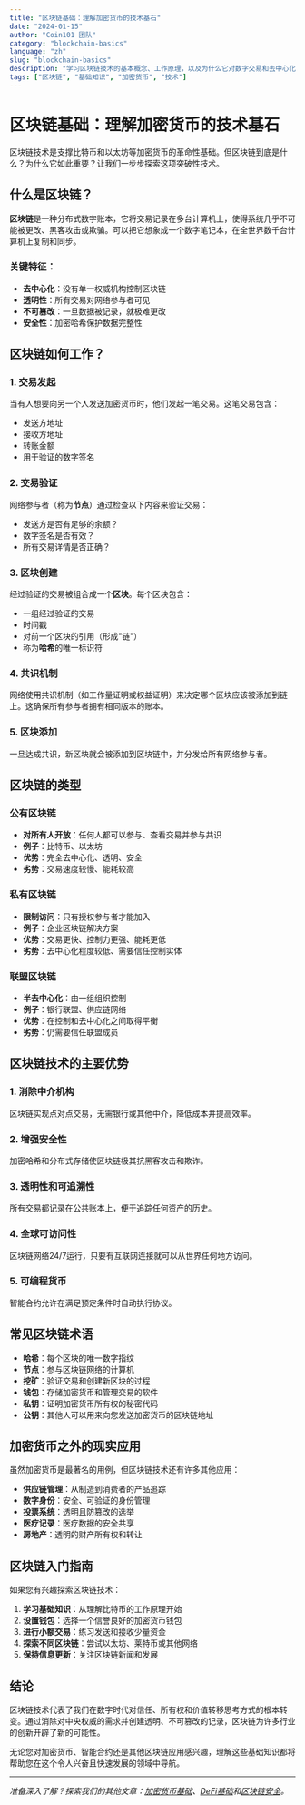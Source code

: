 ```yaml
---
title: "区块链基础：理解加密货币的技术基石"
date: "2024-01-15"
author: "Coin101 团队"
category: "blockchain-basics"
language: "zh"
slug: "blockchain-basics"
description: "学习区块链技术的基本概念、工作原理，以及为什么它对数字交易和去中心化系统具有革命性意义。"
tags: ["区块链", "基础知识", "加密货币", "技术"]
---
```




# 区块链基础：理解加密货币的技术基石

区块链技术是支撑比特币和以太坊等加密货币的革命性基础。但区块链到底是什么？为什么它如此重要？让我们一步步探索这项突破性技术。

## 什么是区块链？

**区块链**是一种分布式数字账本，它将交易记录在多台计算机上，使得系统几乎不可能被更改、黑客攻击或欺骗。可以把它想象成一个数字笔记本，在全世界数千台计算机上复制和同步。

### 关键特征：

- **去中心化**：没有单一权威机构控制区块链
- **透明性**：所有交易对网络参与者可见
- **不可篡改**：一旦数据被记录，就极难更改
- **安全性**：加密哈希保护数据完整性

## 区块链如何工作？

### 1. 交易发起
当有人想要向另一个人发送加密货币时，他们发起一笔交易。这笔交易包含：
- 发送方地址
- 接收方地址
- 转账金额
- 用于验证的数字签名

### 2. 交易验证
网络参与者（称为**节点**）通过检查以下内容来验证交易：
- 发送方是否有足够的余额？
- 数字签名是否有效？
- 所有交易详情是否正确？

### 3. 区块创建
经过验证的交易被组合成一个**区块**。每个区块包含：
- 一组经过验证的交易
- 时间戳
- 对前一个区块的引用（形成"链"）
- 称为**哈希**的唯一标识符

### 4. 共识机制
网络使用共识机制（如工作量证明或权益证明）来决定哪个区块应该被添加到链上。这确保所有参与者拥有相同版本的账本。

### 5. 区块添加
一旦达成共识，新区块就会被添加到区块链中，并分发给所有网络参与者。

## 区块链的类型

### 公有区块链
- **对所有人开放**：任何人都可以参与、查看交易并参与共识
- **例子**：比特币、以太坊
- **优势**：完全去中心化、透明、安全
- **劣势**：交易速度较慢、能耗较高

### 私有区块链
- **限制访问**：只有授权参与者才能加入
- **例子**：企业区块链解决方案
- **优势**：交易更快、控制力更强、能耗更低
- **劣势**：去中心化程度较低、需要信任控制实体

### 联盟区块链
- **半去中心化**：由一组组织控制
- **例子**：银行联盟、供应链网络
- **优势**：在控制和去中心化之间取得平衡
- **劣势**：仍需要信任联盟成员

## 区块链技术的主要优势

### 1. **消除中介机构**
区块链实现点对点交易，无需银行或其他中介，降低成本并提高效率。

### 2. **增强安全性**
加密哈希和分布式存储使区块链极其抗黑客攻击和欺诈。

### 3. **透明性和可追溯性**
所有交易都记录在公共账本上，便于追踪任何资产的历史。

### 4. **全球可访问性**
区块链网络24/7运行，只要有互联网连接就可以从世界任何地方访问。

### 5. **可编程货币**
智能合约允许在满足预定条件时自动执行协议。

## 常见区块链术语

- **哈希**：每个区块的唯一数字指纹
- **节点**：参与区块链网络的计算机
- **挖矿**：验证交易和创建新区块的过程
- **钱包**：存储加密货币和管理交易的软件
- **私钥**：证明加密货币所有权的秘密代码
- **公钥**：其他人可以用来向您发送加密货币的区块链地址

## 加密货币之外的现实应用

虽然加密货币是最著名的用例，但区块链技术还有许多其他应用：

- **供应链管理**：从制造到消费者的产品追踪
- **数字身份**：安全、可验证的身份管理
- **投票系统**：透明且防篡改的选举
- **医疗记录**：医疗数据的安全共享
- **房地产**：透明的财产所有权和转让

## 区块链入门指南

如果您有兴趣探索区块链技术：

1. **学习基础知识**：从理解比特币的工作原理开始
2. **设置钱包**：选择一个信誉良好的加密货币钱包
3. **进行小额交易**：练习发送和接收少量资金
4. **探索不同区块链**：尝试以太坊、莱特币或其他网络
5. **保持信息更新**：关注区块链新闻和发展

## 结论

区块链技术代表了我们在数字时代对信任、所有权和价值转移思考方式的根本转变。通过消除对中央权威的需求并创建透明、不可篡改的记录，区块链为许多行业的创新开辟了新的可能性。

无论您对加密货币、智能合约还是其他区块链应用感兴趣，理解这些基础知识都将帮助您在这个令人兴奋且快速发展的领域中导航。

---

*准备深入了解？探索我们的其他文章：[加密货币基础](/cryptocurrencies)、[DeFi基础](/defi)和[区块链安全](/security)。*